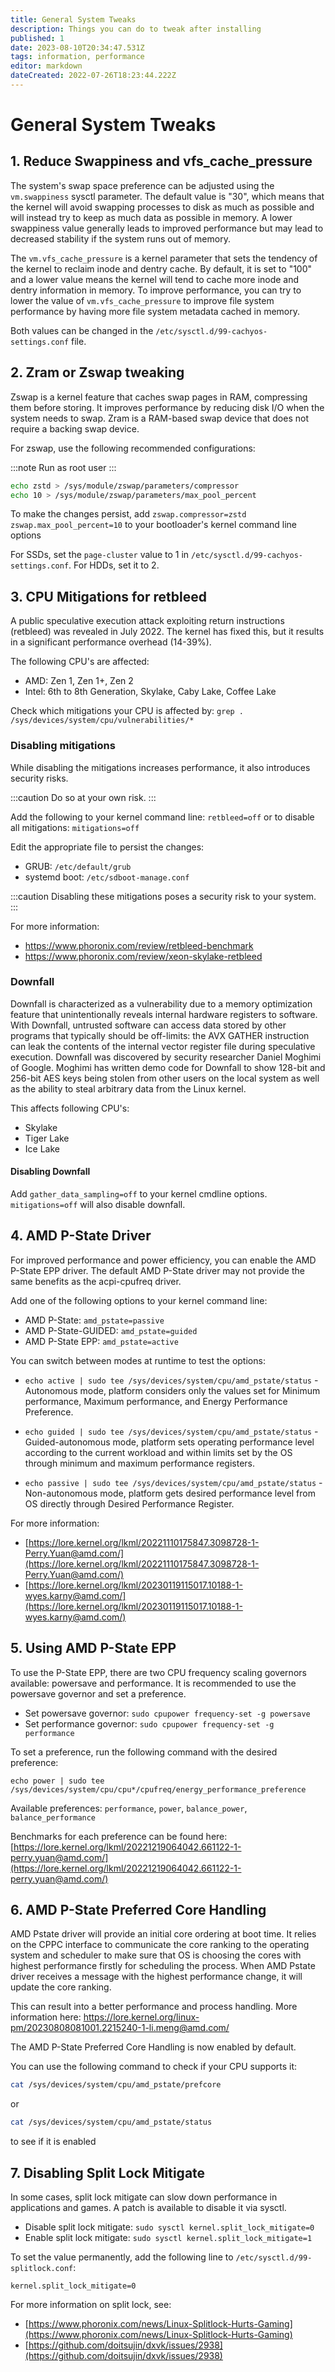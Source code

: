 ```yaml
---
title: General System Tweaks
description: Things you can do to tweak after installing
published: 1
date: 2023-08-10T20:34:47.531Z
tags: information, performance
editor: markdown
dateCreated: 2022-07-26T18:23:44.222Z
---
```


# General System Tweaks


1\. Reduce Swappiness and vfs_cache_pressure
--------------------------------------------

The system's swap space preference can be adjusted using the `vm.swappiness` sysctl parameter. The default value is "30", which means that the kernel will avoid swapping processes to disk as much as possible and will instead try to keep as much data as possible in memory. A lower swappiness value generally leads to improved performance but may lead to decreased stability if the system runs out of memory.

The `vm.vfs_cache_pressure` is a kernel parameter that sets the tendency of the kernel to reclaim inode and dentry cache. By default, it is set to "100" and a lower value means the kernel will tend to cache more inode and dentry information in memory. To improve performance, you can try to lower the value of `vm.vfs_cache_pressure` to improve file system performance by having more file system metadata cached in memory.

Both values can be changed in the `/etc/sysctl.d/99-cachyos-settings.conf` file.

2\. Zram or Zswap tweaking
--------------------------

Zswap is a kernel feature that caches swap pages in RAM, compressing them before storing. It improves performance by reducing disk I/O when the system needs to swap.
Zram is a RAM-based swap device that does not require a backing swap device.

For zswap, use the following recommended configurations:

:::note
Run as root user
:::

```bash
echo zstd > /sys/module/zswap/parameters/compressor
echo 10 > /sys/module/zswap/parameters/max_pool_percent
```

To make the changes persist, add `zswap.compressor=zstd zswap.max_pool_percent=10` to your bootloader's kernel command line options

For SSDs, set the `page-cluster` value to 1 in `/etc/sysctl.d/99-cachyos-settings.conf`. For HDDs, set it to 2.

3\. CPU Mitigations for retbleed
--------------------------------

A public speculative execution attack exploiting return instructions (retbleed) was revealed in July 2022. The kernel has fixed this, but it results in a significant performance overhead (14-39%).

The following CPU's are affected:

*   AMD: Zen 1, Zen 1+, Zen 2
*   Intel: 6th to 8th Generation, Skylake, Caby Lake, Coffee Lake

Check which mitigations your CPU is affected by: `grep . /sys/devices/system/cpu/vulnerabilities/*`

### Disabling mitigations

While disabling the mitigations increases performance, it also introduces security risks.

:::caution
Do so at your own risk.
:::


Add the following to your kernel command line: `retbleed=off` or to disable all mitigations: `mitigations=off`

Edit the appropriate file to persist the changes:

*   GRUB: `/etc/default/grub`
*   systemd boot: `/etc/sdboot-manage.conf`

:::caution
Disabling these mitigations poses a security risk to your system.
:::

For more information:

*   https://www.phoronix.com/review/retbleed-benchmark
*   https://www.phoronix.com/review/xeon-skylake-retbleed

### Downfall

Downfall is characterized as a vulnerability due to a memory optimization feature that unintentionally reveals internal hardware registers to software. With Downfall, untrusted software can access data stored by other programs that typically should be off-limits: the AVX GATHER instruction can leak the contents of the internal vector register file during speculative execution. Downfall was discovered by security researcher Daniel Moghimi of Google. Moghimi has written demo code for Downfall to show 128-bit and 256-bit AES keys being stolen from other users on the local system as well as the ability to steal arbitrary data from the Linux kernel.

This affects following CPU's:
- Skylake
- Tiger Lake
- Ice Lake


#### Disabling Downfall

Add `gather_data_sampling=off` to your kernel cmdline options.
`mitigations=off` will also disable downfall.

4\. AMD P-State Driver
---------------------------

For improved performance and power efficiency, you can enable the AMD P-State EPP driver. The default AMD P-State driver may not provide the same benefits as the acpi-cpufreq driver.

Add one of the following options to your kernel command line:

*   AMD P-State: `amd_pstate=passive`
*   AMD P-State-GUIDED: `amd_pstate=guided`
*   AMD P-State EPP: `amd_pstate=active`

You can switch between modes at runtime to test the options:

*   `echo active | sudo tee /sys/devices/system/cpu/amd_pstate/status` - Autonomous mode, platform considers only the values set for Minimum performance, Maximum performance, and Energy Performance Preference.

*   `echo guided | sudo tee /sys/devices/system/cpu/amd_pstate/status` - Guided-autonomous mode, platform sets operating performance level according to the current workload and within limits set by the OS through minimum and maximum performance registers.

*   `echo passive | sudo tee /sys/devices/system/cpu/amd_pstate/status` - Non-autonomous mode, platform gets desired performance level from OS directly through Desired Performance Register.

For more information:

*   [https://lore.kernel.org/lkml/20221110175847.3098728-1-Perry.Yuan@amd.com/](https://lore.kernel.org/lkml/20221110175847.3098728-1-Perry.Yuan@amd.com/)
*   [https://lore.kernel.org/lkml/20230119115017.10188-1-wyes.karny@amd.com/](https://lore.kernel.org/lkml/20230119115017.10188-1-wyes.karny@amd.com/)

5\. Using AMD P-State EPP
------------------------

To use the P-State EPP, there are two CPU frequency scaling governors available: powersave and performance. It is recommended to use the powersave governor and set a preference.

*   Set powersave governor: `sudo cpupower frequency-set -g powersave`
*   Set performance governor: `sudo cpupower frequency-set -g performance`

To set a preference, run the following command with the desired preference:

`echo power | sudo tee /sys/devices/system/cpu/cpu*/cpufreq/energy_performance_preference`

Available preferences: `performance`, `power`, `balance_power`, `balance_performance`

Benchmarks for each preference can be found here:
[https://lore.kernel.org/lkml/20221219064042.661122-1-perry.yuan@amd.com/](https://lore.kernel.org/lkml/20221219064042.661122-1-perry.yuan@amd.com/)

6\. AMD P-State Preferred Core Handling
---------------------------------

AMD Pstate driver will provide an initial core ordering at boot time. It relies on the CPPC interface to communicate the core ranking to the operating system and scheduler to make sure that OS is choosing the cores with highest performance firstly for scheduling the process. When AMD Pstate driver receives a message with the highest performance change, it will update the core ranking.

This can result into a better performance and process handling.
More information here:
https://lore.kernel.org/linux-pm/20230808081001.2215240-1-li.meng@amd.com/

The AMD P-State Preferred Core Handling is now enabled by default. 

You can use the following command to check if your CPU supports it:
```sh
cat /sys/devices/system/cpu/amd_pstate/prefcore
```
or
```sh
cat /sys/devices/system/cpu/amd_pstate/status
```
to see if it is enabled 

7\. Disabling Split Lock Mitigate
---------------------------------

In some cases, split lock mitigate can slow down performance in applications and games. A patch is available to disable it via sysctl.

*   Disable split lock mitigate: `sudo sysctl kernel.split_lock_mitigate=0`
*   Enable split lock mitigate: `sudo sysctl kernel.split_lock_mitigate=1`

To set the value permanently, add the following line to `/etc/sysctl.d/99-splitlock.conf`:

`kernel.split_lock_mitigate=0`

For more information on split lock, see:

*   [https://www.phoronix.com/news/Linux-Splitlock-Hurts-Gaming](https://www.phoronix.com/news/Linux-Splitlock-Hurts-Gaming)
*   [https://github.com/doitsujin/dxvk/issues/2938](https://github.com/doitsujin/dxvk/issues/2938)
